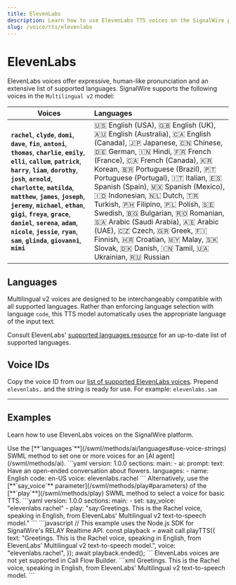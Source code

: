 ```yaml
---
title: ElevenLabs
description: Learn how to use ElevenLabs TTS voices on the SignalWire platform.
slug: /voice/tts/elevenlabs
---
```


# ElevenLabs

ElevenLabs voices offer expressive, human-like pronunciation and an extensive list of supported languages.
SignalWire supports the following voices in the `Multilingual v2` model:

| Voices                                                                                                                                                                                                                                                                                                                                                                                                                                                                                                                         | Languages                                                                                                                                                                                                                                                                                                                                                                                                                                                                                                                                                                                                                      |
| ------------------------------------------------------------------------------------------------------------------------------------------------------------------------------------------------------------------------------------------------------------------------------------------------------------------------------------------------------------------------------------------------------------------------------------------------------------------------------------------------------------------------------ | :----------------------------------------------------------------------------------------------------------------------------------------------------------------------------------------------------------------------------------------------------------------------------------------------------------------------------------------------------------------------------------------------------------------------------------------------------------------------------------------------------------------------------------------------------------------------------------------------------------------------------- |
| **`rachel`**, **`clyde`**, **`domi`**, **`dave`**, **`fin`**, **`antoni`**, **`thomas`**, **`charlie`**, **`emily`**, **`elli`**, **`callum`**, **`patrick`**, **`harry`**, **`liam`**, **`dorothy`**, **`josh`**, **`arnold`**, **`charlotte`**, **`matilda`**, **`matthew`**, **`james`**, **`joseph`**, **`jeremy`**, **`michael`**, **`ethan`**, **`gigi`**, **`freya`**, **`grace`**, **`daniel`**, **`serena`**, **`adam`**, **`nicole`**, **`jessie`**, **`ryan`**, **`sam`**, **`glinda`**, **`giovanni`**, **`mimi`** | 🇺🇸 English (USA), 🇬🇧 English (UK), 🇦🇺 English (Australia), 🇨🇦 English (Canada), 🇯🇵 Japanese, 🇨🇳 Chinese, 🇩🇪 German, 🇮🇳 Hindi, 🇫🇷 French (France), 🇨🇦 French (Canada), 🇰🇷 Korean, 🇧🇷 Portuguese (Brazil), 🇵🇹 Portuguese (Portugal), 🇮🇹 Italian, 🇪🇸 Spanish (Spain), 🇲🇽 Spanish (Mexico), 🇮🇩 Indonesian, 🇳🇱 Dutch, 🇹🇷 Turkish, 🇵🇭 Filipino, 🇵🇱 Polish, 🇸🇪 Swedish, 🇧🇬 Bulgarian, 🇷🇴 Romanian, 🇸🇦 Arabic (Saudi Arabia), 🇦🇪 Arabic (UAE), 🇨🇿 Czech, 🇬🇷 Greek, 🇫🇮 Finnish, 🇭🇷 Croatian, 🇲🇾 Malay, 🇸🇰 Slovak, 🇩🇰 Danish, 🇮🇳 Tamil, 🇺🇦 Ukrainian, 🇷🇺 Russian |

## Languages

Multilingual v2 voices are designed to be interchangeably compatible with all supported languages.
Rather than enforcing language selection with language `code`,
this TTS model automatically uses the appropriate language of the input text.

Consult ElevenLabs' [supported languages resource](https://help.elevenlabs.io/hc/en-us/articles/13313366263441-What-languages-do-you-support)
for an up-to-date list of supported languages.

## Voice IDs

Copy the voice ID from our [list of supported ElevenLabs voices](#elevenlabs).
Prepend `elevenlabs.` and the string is ready for use.
For example: `elevenlabs.sam`

---

## Examples

Learn how to use ElevenLabs voices on the SignalWire platform.

<Tabs>
<TabItem value="swml" label="SWML">
Use the
[**`languages`**](/swml/methods/ai/languages#use-voice-strings)
SWML method to set one or more voices for an [AI agent](/swml/methods/ai).
```yaml
version: 1.0.0
sections:
  main:
  - ai:
      prompt:
        text: Have an open-ended conversation about flowers.
      languages:
        - name: English
          code: en-US
          voice: elevenlabs.rachel
```
Alternatively, use the [**`say_voice`** parameter](/swml/methods/play#parameters) 
of the [**`play`**](/swml/methods/play)
SWML method to select a voice for basic TTS.
```yaml
version: 1.0.0
sections:
  main:
  - set:
      say_voice: "elevenlabs.rachel"
  - play: "say:Greetings. This is the Rachel voice, speaking in English, from ElevenLabs' Multilingual v2 text-to-speech model."
```
</TabItem>
<TabItem value="relay" label="RELAY Realtime SDK">
```javascript
// This example uses the Node.js SDK for SignalWire's RELAY Realtime API.
const playback = await call.playTTS({ 
    text: "Greetings. This is the Rachel voice, speaking in English, from ElevenLabs' Multilingual v2 text-to-speech model.",
    voice: "elevenlabs.rachel",
});
await playback.ended();
```
</TabItem>
<TabItem value="cfb" label="Call Flow Builder">
ElevenLabs voices are not yet supported in Call Flow Builder.
</TabItem>
<TabItem value="cxml" label="cXML">
```xml
<?xml version="1.0" encoding="UTF-8"?>
<Response>
<Say voice="elevenlabs.rachel">
    Greetings. This is the Rachel voice, speaking in English, from ElevenLabs' Multilingual v2 text-to-speech model.
</Say>
</Response>
```
</TabItem>
</Tabs>